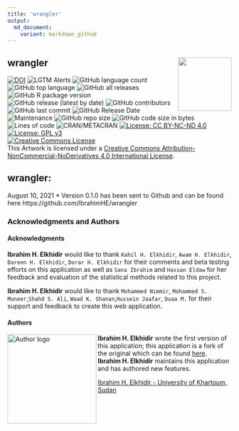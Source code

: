 ---
title: 'wrangler'
output: 
  md_document:
    variant: markdown_github
---
## wrangler <img src="man/figures/logo.png" align="right" width="120" />
[![DOI](https://zenodo.org/badge/DOI/10.6084/m9.figshare.19154300.v3.svg)](https://doi.org/10.6084/m9.figshare.19154300.v3) 
![LGTM Alerts](https://img.shields.io/lgtm/alerts/github/IbrahimHE/wrangler)
![GitHub language count](https://img.shields.io/github/languages/count/IbrahimHE/wrangler)
![GitHub top language](https://img.shields.io/github/languages/top/IbrahimHE/wrangler)
![GitHub all releases](https://img.shields.io/github/downloads/IbrahimHE/wrangler/total)
![GitHub R package version](https://img.shields.io/github/r-package/v/IbrahimHE/wrangler)
![GitHub release (latest by date)](https://img.shields.io/github/v/release/IbrahimHE/wrangler)
![GitHub contributors](https://img.shields.io/github/contributors/IbrahimHE/wrangler)
![GitHub last commit](https://img.shields.io/github/last-commit/IbrahimHE/wrangler)
![GitHub Release Date](https://img.shields.io/github/release-date/IbrahimHE/wrangler)
![Maintenance](https://img.shields.io/maintenance/yes/2022)
![GitHub repo size](https://img.shields.io/github/repo-size/IbrahimHE/wrangler)
![GitHub code size in bytes](https://img.shields.io/github/languages/code-size/IbrahimHE/wrangler)
![Lines of code](https://img.shields.io/tokei/lines/github/IbrahimHE/wrangler)
![CRAN/METACRAN](https://img.shields.io/cran/l/wrangler)
[![License: CC BY-NC-ND 4.0](https://img.shields.io/badge/Artwork License-CC_BY--NC--ND_4.0-lightgrey.svg)](https://creativecommons.org/licenses/by-nc-nd/4.0/)
[![License: GPL v3](https://img.shields.io/badge/Code License-GPLv3-blue.svg)](https://www.gnu.org/licenses/gpl-3.0)<br/>
<a rel="license" href="http://creativecommons.org/licenses/by-nc-nd/4.0/"><img alt="Creative Commons License" style="border-width:0" src="https://i.creativecommons.org/l/by-nc-nd/4.0/88x31.png" /></a>  
This Artwork is licensed under a <a rel="license" href="http://creativecommons.org/licenses/by-nc-nd/4.0/">Creative Commons Attribution-NonCommercial-NoDerivatives 4.0 International License</a>.

## wrangler:

August 10, 2021
* Version 0.1.0 has been sent to Github and can be found here https://github.com/IbrahimHE/wrangler


### Acknowledgments and Authors

#### Acknowledgments
**Ibrahim H. Elkhidir** would like to thank `Kahil H. Elkhidir`, `Awam H. Elkhidir`, `Dareen H. Elkhidir`, `Dorar H. Elkhidir` for their comments and beta testing efforts on this application as well as `Sana Ibrahim` and `Hassan Eldaw` for her feedback and evaluation of the statistical methods related to this project.

**Ibrahim H. Elkhidir** would like to thank `Mohammed Nimmir`, `Mohammed S. Muneer`,`Shahd S. Ali`, `Waad K. Shanan`,`Hussein Jaafar`, `Duaa M.` for their support and feedback to create this web application.

#### Authors
<img width="200" src="man/figures/Author.png?raw=TRUE" alt="Author logo" align="left">  
  
**Ibrahim H. Elkhidir** wrote the first version of this application; this application is a fork of the original which can be found [here](https://github.com/IbrahimHE/wrangler).  
**Ibrahim H. Elkhidir** maintains this application and has authored new features.
  
[Ibrahim H. Elkhidir - University of Khartoum, Sudan](http://www.linkedin.com/in/ibrahimhassan1994)  
